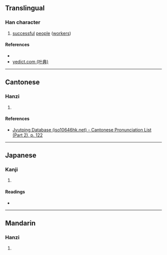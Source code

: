 {{character info/new}}
==Translingual==

===Han character===
{{Han char|rn=72|rad=日|as=05|sn=9|four=60127|canj=AMKS|ids=⿱日功}}

# [[successful]] [[people]] ([[worker]]s)

====References====
* {{Han ref|kx=0493.230|dkj=13856|dj=0858.030|hdz=21499.010|uh=662E|ud=26158|bh=CEF8|bd=52984}}
* [http://yedict.com/htm/66/662E.htm yedict.com (叶典)]

----

==Cantonese==

===Hanzi===
{{yue-hanzi|jyut=[[zung6]]|y=jung6}}

# {{defn|lang=yue|sort=日05}}

====References====
* [http://www.iso10646hk.net/jp/document/download.jsp Jyutping Database (iso10646hk.net) - Cantonese Pronunciation List (Part 2), p. 122]

----

==Japanese==

===Kanji===
{{ja-kanji|grade=|rs=日05}}

# {{defn|lang=ja|sort=日05}}

====Readings====
* {{ja-readings|on=[[しょう]] (shō), [[じゅ]] (ju)|kun=}}

----

==Mandarin==

===Hanzi===
{{cmn-hanzi|pin=[[zòng]] ([[zong4]])|wg=tsung<sup>4</sup>}}

# {{defn|lang=cmn|sort=日05}}